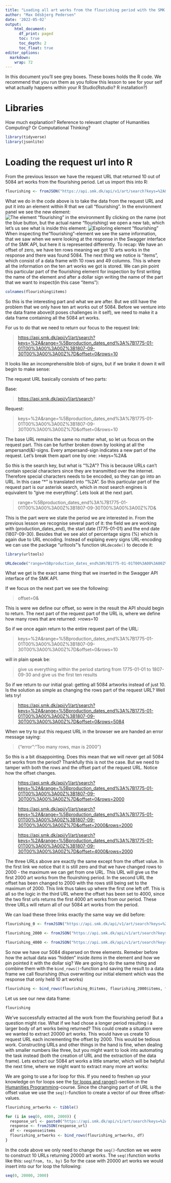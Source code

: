 ```yaml
---
title: "Loading all art works from the flourishing period with the SMK API into R"
author: "Max Odsbjerg Pedersen"
date: '2022-05-02'
output: 
    html_document:
      df_print: paged
      toc: true
      toc_depth: 2
      toc_float: true
editor_options: 
  markdown: 
    wrap: 72
---
```


In this document you'll see grey boxes. These boxes holds the R code. We
recommend that you run them as you follow this lesson to see for your
self what actually happens within your R Studio(Rstudio? R
installation?)

# Libraries

How much explanation? Reference to relevant chapter of Humanities
Computing? Or Computational Thinking?

```r
library(tidyverse)
library(jsonlite)
```

# Loading the request url into R

From the previous lesson we have the request URL that returned 10 out of
5084 art works from the flourishing period. Let us import this into R:

```r
flourishing <- fromJSON("https://api.smk.dk/api/v1/art/search?keys=%2A&range=%5Bproduction_dates_end%3A%7B1775-01-01T00%3A00%3A00Z%3B1807-09-30T00%3A00%3A00Z%7D&offset=0&rows=10")
```

What we do in the code above is to take the data from the request URL
and put it into an element within R that we call "flourishing". In the
environment panel we see the new element: ![The element "flourishing" in
the
environment](pic/screenshots/loading_all_flourishing_works/0_environment.png)
By clicking on the name (not the blue button, but the actual name
"flourishing) we open a new tab, which let's us see what is inside this
element: ![Exploring element
"flourishing"](pic/screenshots/loading_all_flourishing_works/1_flouirishing_element.png)
When inspecting the "flourishing"-element we see the same information,
that we saw when we were looking at the response in the Swagger
interface of the SMK API, but here it is represented differently. To
recap: We have an offset of zero, we have ten rows meaning we got 10 arts
works in the response and there was found 5084. The next thing we notice
is "items", which consist of a data frame with 10 rows and 49 columns.
This is where all the information on the ten art works we got is stored.
We can pin point this particular part of the flourishing element for
inspection by first writing the name of the element and after a dollar
sign writing the name of the part that we want to inspect(in this case
"items"):

```r
colnames(flourishing$items)
```

So this is the interesting part and what we are after. But we still have
the problem that we only have ten art works out of 5084. Before we
venture into the data frame above(it poses challenges in it self), we
need to make it a data frame containing all the 5084 art works.

For us to do that we need to return our focus to the request link:

> <https://api.smk.dk/api/v1/art/search?keys=%2A&range=%5Bproduction_dates_end%3A%7B1775-01-01T00%3A00%3A00Z%3B1807-09-30T00%3A00%3A00Z%7D&offset=0&rows=10>

It looks like an incomprehensible blob of signs, but if we brake it down
it will begin to make sense:

The request URL basically consists of two parts:

Base:

> <https://api.smk.dk/api/v1/art/search>?

Request:

> keys=%2A&range=%5Bproduction_dates_end%3A%7B1775-01-01T00%3A00%3A00Z%3B1807-09-30T00%3A00%3A00Z%7D&offset=0&rows=10

The base URL remains the same no matter what, so let us focus on the
request part. This can be further broken down by looking at all the
ampersand(&)-signs. Every ampersand-sign indicates a new part of the
request. Let's break them apart one by one: \>keys=%2A&

So this is the search key, but what is "%2A"? This is because URLs can't
contain special characters since they are transmitted over the internet.
Therefore special characters needs to be encoded, so they can go into an
URL. In this case "\*" is translated into "%2A". So this particular part
of the request part is our asterisk search, which in most search engines
is equivalent to "give me everything". Lets look at the next part.

> range=%5Bproduction_dates_end%3A%7B1775-01-01T00%3A00%3A00Z%3B1807-09-30T00%3A00%3A00Z%7D&

This is the part were we state the period we are interested in. From the
previous lesson we recognise several part of it: the field we are
working with (production_dates_end), the start date (1775-01-01) and the
end date (1807-09-30). Besides that we see alot of percentage signs (%)
which is again due to URL encoding. Instead of explaing every signs
URL-encoding we can use the package "urltools"'s function `URLdecode()`
to decode it:

```r
library(urltools)

URLdecode("range=%5Bproduction_dates_end%3A%7B1775-01-01T00%3A00%3A00Z%3B1807-09-30T00%3A00%3A00Z%7D&")
```

What we get is the exact same thing that we inserted in the Swagger API
interface of the SMK API.

If we focus on the next part we see the following:

> offset=0&

This is were we define our offset, so were in the result the API should
begin to return. The next part of the request part of the URL is, where
we define how many rows that are returned: \>rows=10

So if we once again return to the entire request part of the URL:

> keys=%2A&range=%5Bproduction_dates_end%3A%7B1775-01-01T00%3A00%3A00Z%3B1807-09-30T00%3A00%3A00Z%7D&offset=0&rows=10

will in plain speak be:

> give us everything within the period starting from 1775-01-01 to
> 1807-09-30 and give us the first ten results

So if we return to our initial goal: getting all 5084 artworks instead
of just 10. Is the solution as simple as changing the rows part of the
request URL? Well lets try!

> <https://api.smk.dk/api/v1/art/search?keys=%2A&range=%5Bproduction_dates_end%3A%7B1775-01-01T00%3A00%3A00Z%3B1807-09-30T00%3A00%3A00Z%7D&offset=0&rows=5084>

When we try to put this request URL in the browser we are handed an
error message saying:

> {"error":"Too many rows, max is 2000"}

So this is a bit disappointing. Does this mean that we will never get
all 5084 art works from the period? Thankfully this is not the case. But
we need to tamper with both the rows and the offset part of the request
URL. Notice how the offset changes.

> <https://api.smk.dk/api/v1/art/search?keys=%2A&range=%5Bproduction_dates_end%3A%7B1775-01-01T00%3A00%3A00Z%3B1807-09-30T00%3A00%3A00Z%7D&offset=0&rows=2000>

> <https://api.smk.dk/api/v1/art/search?keys=%2A&range=%5Bproduction_dates_end%3A%7B1775-01-01T00%3A00%3A00Z%3B1807-09-30T00%3A00%3A00Z%7D&offset=2000&rows=2000>

> <https://api.smk.dk/api/v1/art/search?keys=%2A&range=%5Bproduction_dates_end%3A%7B1775-01-01T00%3A00%3A00Z%3B1807-09-30T00%3A00%3A00Z%7D&offset=4000&rows=2000>

The three URLs above are exactly the same except from the offset value.
In the first link we notice that it is still zero and that we have
changed rows to 2000 - the maximum we can get from one URL. This URL
will give us the first 2000 art works from the flouirshing period. In
the second URL the offset has been changed to 2000 with the rows still
being set to the maximum of 2000. This link thus takes up where the
first one left off. This is all so the logic in the third URL where the
offset has been set to 4000, since the two first urls returns the first
4000 art works from our period. These three URLs will return all of our
5084 art works from the period.

We can load these three links exactly the same way we did before:

```r
flourishing_0 <- fromJSON("https://api.smk.dk/api/v1/art/search?keys=%2A&range=%5Bproduction_dates_end%3A%7B1775-01-01T00%3A00%3A00Z%3B1807-09-30T00%3A00%3A00Z%7D&offset=0&rows=2000")

flourishing_2000 <- fromJSON("https://api.smk.dk/api/v1/art/search?keys=%2A&range=%5Bproduction_dates_end%3A%7B1775-01-01T00%3A00%3A00Z%3B1807-09-30T00%3A00%3A00Z%7D&offset=2000&rows=2000")

flourishing_4000 <- fromJSON("https://api.smk.dk/api/v1/art/search?keys=%2A&range=%5Bproduction_dates_end%3A%7B1775-01-01T00%3A00%3A00Z%3B1807-09-30T00%3A00%3A00Z%7D&offset=4000&rows=2000")

```

So now we have our 5084 dispersed on three elements. Remeber before how
the actual data was "hidden" inside *items* in the element and how we
pin pointed it with the dollar sig? We are going to do the same thing
and combine them with the `bind_rows()`-function and saving the result
to a data frame we call flourishing (thus overwriting our initial
element which was the response that only held 10 art works)

```r
flourishing <- bind_rows(flourishing_0$items, flourishing_2000$items, flourishing_4000$items)
```

Let us see our new data frame:

```r
flourishing
```

We've successfully extracted all the work from the flourishing period!
But a question might rise. What if we had chose a longer period
resulting i a larger body of art works being returned? This could create
a situation were we wanted to extract 20000 art works. This would have
us create 10 request URL each incrementing the offset by 2000. This
would be tedious work. Constructing URLs and other things in the hand is
fine, when dealing with smaller numbers like three, but you might want
to look into automating the task instead (both the creation of URL and
the extraction of the data frame). Lets extract our 5084 art works a
little smarter, which will be helpful the next time, where we might want
to extract many more art works:

We are going to use a for loop for this. If you need to freshen up your
knowledge on for loops see the [for loops and
range()](https://chcaa.au.dk/#/courses/Humanities_Programming/modules/Control_Flow#for%20loops%20and%20range())-section
in the [Humanities
Programming](https://chcaa.au.dk/#/courses/Humanities_Programming)-course.
Since the changing part of of URL is the offset value we use the
`seq()`-function to create a vector of our three offset-values.

```r
flourishing_artworks <- tibble()

for (i in seq(0, 4000, 2000)) {
  response_url <- paste0("https://api.smk.dk/api/v1/art/search?keys=%2A&range=%5Bproduction_dates_end%3A%7B1775-01-01T00%3A00%3A00Z%3B1807-09-30T00%3A00%3A00Z%7D&offset=", i, "&rows=2000")
  response <- fromJSON(response_url)
  df <- response$items
  flourishing_artworks <- bind_rows(flourishing_artworks, df)
}
```

In the code above we only need to change the `seq()`-function we we were
to construct 10 URLs returning 20000 art works. The `seq()`function
works like this: `seq(from, to, by)` So for the case with 20000 art
works we would insert into our for loop the following:

```r
seq(0, 20000, 2000)
```
